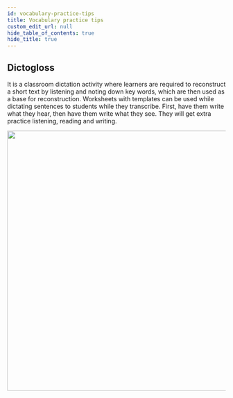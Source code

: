 ```yaml
---
id: vocabulary-practice-tips
title: Vocabulary practice tips
custom_edit_url: null
hide_table_of_contents: true
hide_title: true
---
```



## Dictogloss

It is a classroom dictation activity where learners are required to reconstruct a short text by listening and noting down key words, which are then used as a base for  reconstruction.  Worksheets with templates can be used while dictating  sentences  to  students while  they  transcribe.  First, have them write what they hear, then have them write what they see. They will get extra practice listening, reading and writing.


<img src={dictogloss} width="600" />